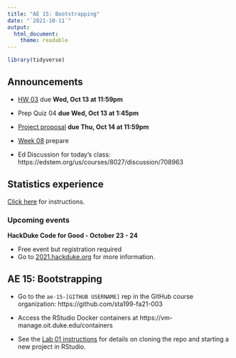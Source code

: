 ```yaml
---
title: "AE 15: Bootstrapping"
date: "`2021-10-11`"
output: 
  html_document:
    theme: readable
---
```


```r
library(tidyverse)
```

## Announcements

- [HW 03](https://sta199-fa21-003.netlify.app/hw/hw-03.html) due **Wed, Oct 13 at 11:59pm**

- Prep Quiz 04 **due Wed, Oct 13 at 1:45pm**

- [Project proposal](https://sta199-fa21-003.netlify.app/project/#project-proposal) **due Thu, Oct 14 at 11:59pm** 

- [Week 08](https://sta199-fa21-003.netlify.app/prepare/week-08.html) prepare 

- Ed Discussion for today's class: https://edstem.org/us/courses/8027/discussion/708963

## Statistics experience

[Click here](https://sta199-fa21-003.netlify.app/hw/stats-experience.html) for instructions. 


### Upcoming events

**HackDuke Code for Good - October 23 - 24**

- Free event but registration required
- Go to [2021.hackduke.org](https://2021.hackduke.org/) for more information. 
 

## AE 15: Bootstrapping

- Go to the `ae-15-[GITHUB USERNAME]` rep in the GitHub course organization:  https://github.com/sta199-fa21-003

- Access the RStudio Docker containers at https://vm-manage.oit.duke.edu/containers

- See the [Lab 01 instructions](https://sta199-fa21-003.netlify.app/labs/lab-01-hello-r.html) for details on cloning the repo and starting a new project in RStudio. 

